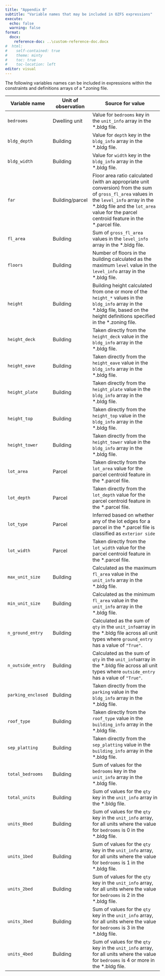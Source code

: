 ```yaml
---
title: "Appendix B"
subtitle: "Variable names that may be included in OZFS expressions"
execute: 
  echo: false
  warning: false
format:
  docx:
    reference-doc: ..\custom-reference-doc.docx
#  html:
#    self-contained: true
#    theme: minty
#    toc: true
#    toc-location: left
editor: visual
---
```


The following variables names can be included in expressions within the constraints and definitions arrays of a \*.zoning file.

| Variable name | Unit of observation | Source for value |
|------------------|------------------|------------------------------------|
| `bedrooms` | Dwelling unit | Value for `bedrooms` key in the `unit_info` array in the \*.bldg file. |
| `bldg_depth` | Building | Value for `depth` key in the `bldg_info` array in the \*.bldg file. |
| `bldg_width` | Building | Value for `width` key in the `bldg_info` array in the \*.bldg file. |
| `far` | Building/parcel | Floor area ratio calculated (with an appropriate unit conversion) from the sum of `gross_fl_area` values in the `level_info` array in the \*.bldg file and the `lot_area` value for the parcel centroid feature in the \*.parcel file. |
| `fl_area` | Building | Sum of `gross_fl_area` values in the `level_info` array in the \*.bldg file. |
| `floors` | Building | Number of floors in the building calculated as the maximum `level` value in the `level_info` array in the \*.bldg file. |
| `height` | Building | Building height calculated from one or more of the `height_*` values in the `bldg_info` array in the \*.bldg file, based on the height definitions specified in the \*.zoning file. |
| `height_deck` | Building | Taken directly from the `height_deck` value in the `bldg_info` array in the \*.bldg file. |
| `height_eave` | Building | Taken directly from the `height_eave` value in the `bldg_info` array in the \*.bldg file. |
| `height_plate` | Building | Taken directly from the `height_plate` value in the `bldg_info` array in the \*.bldg file. |
| `height_top` | Building | Taken directly from the `height_top` value in the `bldg_info` array in the \*.bldg file. |
| `height_tower` | Building | Taken directly from the `height_tower` value in the `bldg_info` array in the \*.bldg file. |
| `lot_area` | Parcel | Taken directly from the `lot_area` value for the parcel centroid feature in the \*.parcel file. |
| `lot_depth` | Parcel | Taken directly from the `lot_depth` value for the parcel centroid feature in the \*.parcel file. |
| `lot_type` | Parcel | Inferred based on whether any of the lot edges for a parcel in the \*.parcel file is classified as `exterior side` |
| `lot_width` | Parcel | Taken directly from the `lot_width` value for the parcel centroid feature in the \*.parcel file. |
| `max_unit_size` | Building | Calculated as the maximum `fl_area` value in the `unit_info` array in the \*.bldg file. |
| `min_unit_size` | Building | Calculated as the minimum `fl_area` value in the `unit_info` array in the \*.bldg file. |
| `n_ground_entry` | Building | Calculated as the sum of `qty` in the `unit_info`array in the \*.bldg file across all unit types where `ground_entry` has a value of `"True"`. |
| `n_outside_entry` | Building | Calculated as the sum of `qty` in the `unit_info`array in the \*.bldg file across all unit types where `outside_entry` has a value of `"True"`. |
| `parking_enclosed` | Building | Taken directly from the `parking` value in the `bldg_info` array in the \*.bldg file. |
| `roof_type` | Building | Taken directly from the `roof_type` value in the `building_info` array in the \*.bldg file. |
| `sep_platting` | Building | Taken directly from the `sep_platting` value in the `building_info` array in the \*.bldg file. |
| `total_bedrooms` | Building | Sum of values for the `bedrooms` key in the `unit_info` array in the \*.bldg file. |
| `total_units` | Building | Sum of values for the `qty` key in the `unit_info` array in the \*.bldg file. |
| `units_0bed` | Building | Sum of values for the `qty` key in the `unit_info` array, for all units where the value for `bedrooms` is 0 in the \*.bldg file. |
| `units_1bed` | Building | Sum of values for the `qty` key in the `unit_info` array, for all units where the value for `bedrooms` is 1 in the \*.bldg file. |
| `units_2bed` | Building | Sum of values for the `qty` key in the `unit_info` array, for all units where the value for `bedrooms` is 2 in the \*.bldg file. |
| `units_3bed` | Building | Sum of values for the `qty` key in the `unit_info` array, for all units where the value for `bedrooms` is 3 in the \*.bldg file. |
| `units_4bed` | Building | Sum of values for the `qty` key in the `unit_info` array, for all units where the value for `bedrooms` is 4 or more in the \*.bldg file. |
